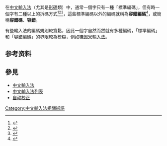 {{about|中文输入法中的容错编码|信息编码与传输的容错|错误检测与纠正}}
在[[中文輸入法|中文輸入法]]（尤其是[[形碼|形碼]]類）中，通常一個字只有一種「標準編碼」，但有時一個字有二種以上的拆碼方式<ref>{{Cite web |url=http://www.ixueshu.com/document/cd0b6594ba2edf31318947a18e7f9386.html |title=陈钦梧, 刘瑞顺, 刘秀峰. 音形编码汉字输入法研究. 微计算机信息, 2010, 26(36):252-254. |accessdate=2018-05-14 |archive-date=2018-05-15 |archive-url=https://web.archive.org/web/20180515112231/http://www.ixueshu.com/document/cd0b6594ba2edf31318947a18e7f9386.html |dead-url=no }}</ref><ref>{{Cite web |url=http://cdmd.cnki.com.cn/Article/CDMD-10213-1013038161.htm |title=乔刚. 基于用户信息的自适应输入方法. 哈尔滨工业大学, 2013. |accessdate=2018-05-14 |archive-date=2018-05-15 |archive-url=https://web.archive.org/web/20180515183635/http://cdmd.cnki.com.cn/Article/CDMD-10213-1013038161.htm |dead-url=no }}</ref><ref>{{Cite web |url=http://www.ixueshu.com/document/063cbd9fc1e04d5a318947a18e7f9386.html |title=丁光跃. 词拼音输入法的容错研究. 西南交通大学学报, 1992, 27(3):48-53. |accessdate=2018-05-14 |archive-date=2018-05-15 |archive-url=https://web.archive.org/web/20180515112229/http://www.ixueshu.com/document/063cbd9fc1e04d5a318947a18e7f9386.html |dead-url=no }}</ref>，這些標準編碼以外的編碼就稱為'''容錯編碼'''<ref>{{Cite web |url=http://www.ixueshu.com/document/ff5421956feda160.html |title=陈钦梧, 郝元礼, 邱树业. 汉字笔画编码输入法研究. 汕头大学学报(自然科学版), 2007, 22(2):71-75. |access-date=2018-05-14 |archive-date=2019-05-24 |archive-url=https://web.archive.org/web/20190524203213/https://www.ixueshu.com/document/ff5421956feda160.html }}</ref>，或簡稱'''容錯碼'''、'''容錯'''。

有些輸入法的編碼規則較寬鬆，因此一個字自然而然就有多種編碼，「標準編碼」和「容錯編碼」的界限較為模糊，例如[[嘸蝦米輸入法|嘸蝦米輸入法]]。

==参考资料==
{{reflist}}

== 參見 ==
*[[中文輸入法|中文輸入法]]
*[[中文輸入法列表|中文輸入法列表]]
*[[自动校正|自动校正]]
{{輸入法小作品}}
[[Category:中文輸入法相關術語|Category:中文輸入法相關術語]]